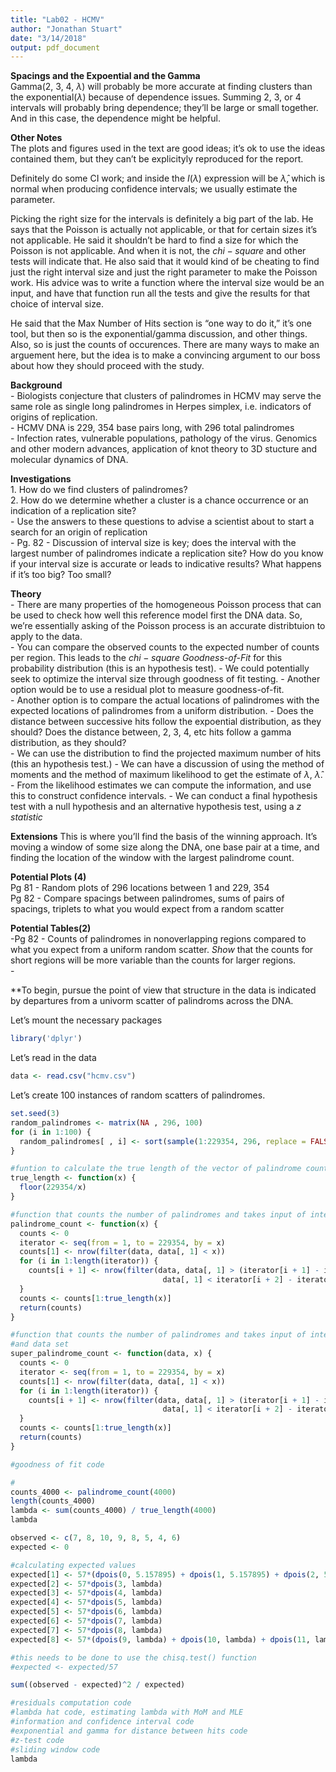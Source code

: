 ```yaml
---
title: "Lab02 - HCMV"
author: "Jonathan Stuart"
date: "3/14/2018"
output: pdf_document
---
```



**Spacings and the Expoential and the Gamma**  
Gamma(2, 3, 4, $\lambda$) will probably be more accurate at finding clusters
than the exponential($\lambda$) because of dependence issues. Summing 2, 3, or 4
intervals will probably bring dependence; they'll be large or small together. And 
in this case, the dependence might be helpful. 

**Other Notes**  
The plots and figures used in the text are good ideas; it's ok to use the ideas
contained them, but they can't be explicityly reproduced for the report.

Definitely do some CI work; and inside the $I(\lambda)$ expression will be 
${\hat\lambda}$, which is normal when producing confidence intervals; we usually
estimate the parameter.

Picking the right size for the intervals is definitely a big part of the lab. He 
says that the Poisson is actually not applicable, or that for certain sizes it's
not applicable. He said it shouldn't be hard to find a size for which the Poisson
is not applicable. And when it is not, the $chi-square$ and other tests will 
indicate that. He also said that it would kind of be cheating to find just the 
right interval size and just the right parameter to make the Poisson work. His
advice was to write a function where the interval size would be an input, and have
that function run all the tests and give the results for that choice of interval 
size.  

He said that the Max Number of Hits section is "one way to do it," it's one tool,
but then so is the exponential/gamma discussion, and other things. Also, so is 
just the counts of occurences. There are many ways to make an arguement here, but
the idea is to make a convincing argument to our boss about how they should proceed
with the study. 

**Background**  
- Biologists conjecture that clusters of palindromes in HCMV may serve the same 
role as single long palindromes in Herpes simplex, i.e. indicators of origins
of replication.  
- HCMV DNA is 229, 354 base pairs long, with 296 total palindromes  
- Infection rates, vulnerable populations, pathology of the virus. Genomics and
other modern advances, application of knot theory to 3D stucture and molecular
dynamics of DNA.  

**Investigations**  
1. How do we find clusters of palindromes?  
2. How do we determine whether a cluster is a chance occurrence or an 
indication of a replication site?  
- Use the answers to these questions to advise a scientist about to start a 
search for an origin of replication  
- Pg. 82 - Discussion of interval size is key; does the interval with the largest
number of palindromes indicate a replication site? How do you know if your 
interval size is accurate or leads to indicative results? What happens if it's
too big? Too small?  

**Theory**  
- There are many properties of the homogeneous Poisson process that can be used
to check how well this reference model first the DNA data. So, we're essentially
asking of the Poisson process is an accurate distribtuion to apply to the data.  
- You can compare the observed counts to the expected number of counts per 
region. This leads to the $chi-square$ *Goodness-of-Fit* for this probability 
distribution (this is an hypothesis test). 
     - We could potentially seek to optimize the interval size through goodness 
     of fit testing. 
     - Another option would be to use a residual plot to measure goodness-of-fit.  
     - Another option is to compare the actual locations of palindromes with the
     expected locations of palindromes from a uniform distribution.
- Does the distance between successive hits follow the expoential distribution, 
as they should? Does the distance between, 2, 3, 4, etc hits follow a gamma
distribution, as they should?  
- We can use the distribution to find the projected maximum number of hits (this 
an hypothesis test.)
- We can have a discussion of using the method of moments and the method of 
maximum likelihood to get the estimate of $\lambda$, $\hat\lambda$.
- From the likelihood estimates we can compute the information, and use this to 
construct confidence intervals.
- We can conduct a final hypothesis test with a null hypothesis and an 
alternative hypothesis test, using a *z statistic*




**Extensions**
This is where you'll find the basis of the winning approach. It's moving a 
window of some size along the DNA, one base pair at a time, and finding the 
location of the window with the largest palindrome count. 

**Potential Plots (4)**  
Pg 81 - Random plots of 296 locations between 1 and 229, 354  
Pg 82 - Compare spacings between palindromes, sums of pairs of spacings, triplets
to what you would expect from a random scatter  

**Potential Tables(2)**  
-Pg 82 - Counts of palindromes in nonoverlapping regions compared to what you 
expect from a uniform random scatter. *Show* that the counts for short regions
will be more variable than the counts for larger regions.  
-


**To begin, pursue the point of view that structure in the data is indicated by 
departures from a univorm scatter of palindroms across the DNA.

Let's mount the necessary packages
```r
library('dplyr')
```

Let's read in the data
```r
data <- read.csv("hcmv.csv")
```

Let's create 100 instances of random scatters of palindromes.
```r
set.seed(3)
random_palindromes <- matrix(NA , 296, 100)
for (i in 1:100) {
  random_palindromes[ , i] <- sort(sample(1:229354, 296, replace = FALSE))
}

```

```r
#funtion to calculate the true length of the vector of palindrome counts
true_length <- function(x) {
  floor(229354/x)
}

#function that counts the number of palindromes and takes input of interval size
palindrome_count <- function(x) {
  counts <- 0
  iterator <- seq(from = 1, to = 229354, by = x)
  counts[1] <- nrow(filter(data, data[, 1] < x))
  for (i in 1:length(iterator)) {
    counts[i + 1] <- nrow(filter(data, data[, 1] > (iterator[i + 1] - iterator[1]) & 
                                  data[, 1] < iterator[i + 2] - iterator[1]))
  }
  counts <- counts[1:true_length(x)]
  return(counts)
}

#function that counts the number of palindromes and takes input of interval size
#and data set
super_palindrome_count <- function(data, x) {
  counts <- 0
  iterator <- seq(from = 1, to = 229354, by = x)
  counts[1] <- nrow(filter(data, data[, 1] < x))
  for (i in 1:length(iterator)) {
    counts[i + 1] <- nrow(filter(data, data[, 1] > (iterator[i + 1] - iterator[1]) & 
                                  data[, 1] < iterator[i + 2] - iterator[1]))
  }
  counts <- counts[1:true_length(x)]
  return(counts)
}
```



```r
#goodness of fit code

#
counts_4000 <- palindrome_count(4000)
length(counts_4000)
lambda <- sum(counts_4000) / true_length(4000)
lambda

observed <- c(7, 8, 10, 9, 8, 5, 4, 6)
expected <- 0

#calculating expected values
expected[1] <- 57*(dpois(0, 5.157895) + dpois(1, 5.157895) + dpois(2, 5.157895))
expected[2] <- 57*dpois(3, lambda)
expected[3] <- 57*dpois(4, lambda)
expected[4] <- 57*dpois(5, lambda)
expected[5] <- 57*dpois(6, lambda)
expected[6] <- 57*dpois(7, lambda)
expected[7] <- 57*dpois(8, lambda)
expected[8] <- 57*(dpois(9, lambda) + dpois(10, lambda) + dpois(11, lambda) + dpois(12, lambda) + dpois(13, lambda) + dpois(14, lambda))

#this needs to be done to use the chisq.test() function
#expected <- expected/57

sum((observed - expected)^2 / expected)


```

```r
#residuals computation code
#lambda hat code, estimating lambda with MoM and MLE
#information and confidence interval code
#exponential and gamma for distance between hits code
#z-test code
#sliding window code
lambda
```




